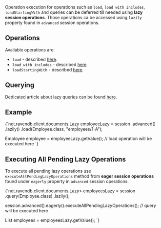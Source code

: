 
Operation execution for operations such as `load`, `load with includes`, `loadStartingWith` and queries can be deferred till needed using **lazy session operations**. Those operations ca be accessed using `lazily` property found in `advanced` session operations.

## Operations

Available operations are:

- `load` - described [here](../../../client-api/session/loading-entities.mdx#load).
- `load with includes` - described [here](../../../client-api/session/loading-entities.mdx#load-with-includes).
- `loadStartingWith` - described [here](../../../client-api/session/loading-entities.mdx#loadstartingwith).

## Querying

Dedicated article about lazy queries can be found [here](../../../client-api/session/querying/how-to-perform-queries-lazily.mdx).

## Example

<TabItem value="lazy_1" label="lazy_1">
<CodeBlock language="java">
{`net.ravendb.client.documents.Lazy<Employee> employeeLazy = session
    .advanced()
    .lazily()
    .load(Employee.class, "employees/1-A");

Employee employee = employeeLazy.getValue(); // load operation will be executed here
`}
</CodeBlock>
</TabItem>

## Executing All Pending Lazy Operations

To execute all pending lazy operations use `executeAllPendingLazyOperations` method from **eager session operations** found under `eagerly` property in `advanced` session operations.

<TabItem value="lazy_2" label="lazy_2">
<CodeBlock language="java">
{`net.ravendb.client.documents.Lazy<List<Employee>> employeesLazy = session
    .query(Employee.class)
    .lazily();

session.advanced().eagerly().executeAllPendingLazyOperations(); // query will be executed here

List<Employee> employees = employeesLazy.getValue();
`}
</CodeBlock>
</TabItem>


